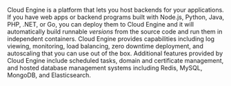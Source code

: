 Cloud Engine is a platform that lets you host backends for your applications. If you have web apps or backend programs built with Node.js, Python, Java, PHP, .NET, or Go, you can deploy them to Cloud Engine and it will automatically build runnable _versions_ from the source code and run them in independent containers. Cloud Engine provides capabilities including log viewing, monitoring, load balancing, zero downtime deployment, and autoscaling that you can use out of the box. Additional features provided by Cloud Engine include scheduled tasks, domain and certificate management, and hosted database management systems including Redis, MySQL, MongoDB, and Elasticsearch.

